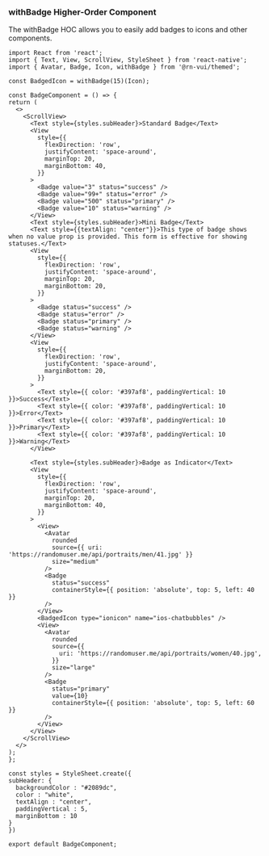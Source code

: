 <!-- To show the extra details about the Badge Component of the withBadge HOC as the autogen doesn't work for this. -->

### withBadge Higher-Order Component

The withBadge HOC allows you to easily add badges to icons and other components.

```SnackPlayer name=RNE Badge
import React from 'react';
import { Text, View, ScrollView, StyleSheet } from 'react-native';
import { Avatar, Badge, Icon, withBadge } from '@rn-vui/themed';

const BadgedIcon = withBadge(15)(Icon);

const BadgeComponent = () => {
return (
  <>
    <ScrollView>
      <Text style={styles.subHeader}>Standard Badge</Text>
      <View
        style={{
          flexDirection: 'row',
          justifyContent: 'space-around',
          marginTop: 20,
          marginBottom: 40,
        }}
      >
        <Badge value="3" status="success" />
        <Badge value="99+" status="error" />
        <Badge value="500" status="primary" />
        <Badge value="10" status="warning" />
      </View>
      <Text style={styles.subHeader}>Mini Badge</Text>
      <Text style={{textAlign: "center"}}>This type of badge shows when no value prop is provided. This form is effective for showing statuses.</Text>
      <View
        style={{
          flexDirection: 'row',
          justifyContent: 'space-around',
          marginTop: 20,
          marginBottom: 20,
        }}
      >
        <Badge status="success" />
        <Badge status="error" />
        <Badge status="primary" />
        <Badge status="warning" />
      </View>
      <View
        style={{
          flexDirection: 'row',
          justifyContent: 'space-around',
          marginBottom: 20,
        }}
      >
        <Text style={{ color: '#397af8', paddingVertical: 10 }}>Success</Text>
        <Text style={{ color: '#397af8', paddingVertical: 10 }}>Error</Text>
        <Text style={{ color: '#397af8', paddingVertical: 10 }}>Primary</Text>
        <Text style={{ color: '#397af8', paddingVertical: 10 }}>Warning</Text>
      </View>

      <Text style={styles.subHeader}>Badge as Indicator</Text>
      <View
        style={{
          flexDirection: 'row',
          justifyContent: 'space-around',
          marginTop: 20,
          marginBottom: 40,
        }}
      >
        <View>
          <Avatar
            rounded
            source={{ uri: 'https://randomuser.me/api/portraits/men/41.jpg' }}
            size="medium"
          />
          <Badge
            status="success"
            containerStyle={{ position: 'absolute', top: 5, left: 40 }}
          />
        </View>
        <BadgedIcon type="ionicon" name="ios-chatbubbles" />
        <View>
          <Avatar
            rounded
            source={{
              uri: 'https://randomuser.me/api/portraits/women/40.jpg',
            }}
            size="large"
          />
          <Badge
            status="primary"
            value={10}
            containerStyle={{ position: 'absolute', top: 5, left: 60 }}
          />
        </View>
      </View>
    </ScrollView>
  </>
);
};

const styles = StyleSheet.create({
subHeader: {
  backgroundColor : "#2089dc",
  color : "white",
  textAlign : "center",
  paddingVertical : 5,
  marginBottom : 10
}
})

export default BadgeComponent;
```

